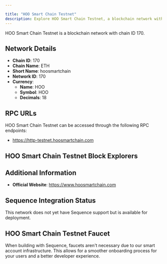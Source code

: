 ```yaml
---

title: "HOO Smart Chain Testnet"
description: Explore HOO Smart Chain Testnet, a blockchain network with chain ID 170. Learn about its native currency, HOO, and how to interact with the network.
---
```




HOO Smart Chain Testnet is a blockchain network with chain ID 170.

## Network Details

- **Chain ID**: 170
- **Chain Name**: ETH
- **Short Name**: hoosmartchain
- **Network ID**: 170
- **Currency**: 
  - **Name**: HOO
  - **Symbol**: HOO
  - **Decimals**: 18

## RPC URLs

HOO Smart Chain Testnet can be accessed through the following RPC endpoints:

- https://http-testnet.hoosmartchain.com

## HOO Smart Chain Testnet Block Explorers



## Additional Information

- **Official Website**: https://www.hoosmartchain.com

## Sequence Integration Status

This network does not yet have Sequence support but is available for deployment.

## HOO Smart Chain Testnet Faucet

When building with Sequence, faucets aren't necessary due to our smart account infrastructure. This allows for a smoother onboarding process for your users and a better developer experience.

